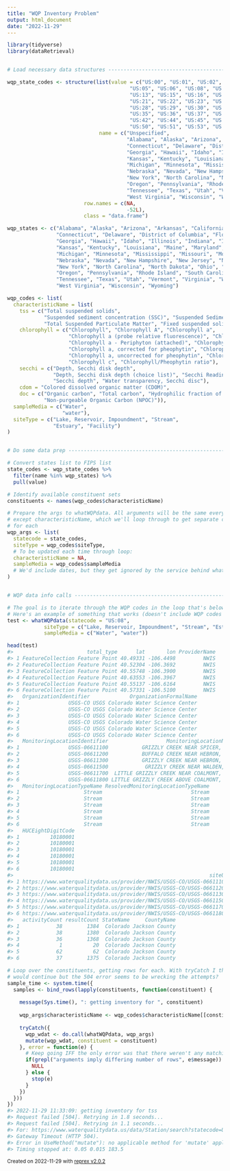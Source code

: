 ```yaml
---
title: "WQP Inventory Problem"
output: html_document
date: "2022-11-29"
---
```


``` r
library(tidyverse)
library(dataRetrieval)


# Load necessary data structures ------------------------------------------

wqp_state_codes <- structure(list(value = c("US:00", "US:01", "US:02", "US:04", 
                                        "US:05", "US:06", "US:08", "US:09", "US:10", "US:11", "US:12", 
                                        "US:13", "US:15", "US:16", "US:17", "US:18", "US:19", "US:20", 
                                        "US:21", "US:22", "US:23", "US:24", "US:25", "US:26", "US:27", 
                                        "US:28", "US:29", "US:30", "US:31", "US:32", "US:33", "US:34", 
                                        "US:35", "US:36", "US:37", "US:38", "US:39", "US:40", "US:41", 
                                        "US:42", "US:44", "US:45", "US:46", "US:47", "US:48", "US:49", 
                                        "US:50", "US:51", "US:53", "US:54", "US:55", "US:56"),
                              name = c("Unspecified", 
                                       "Alabama", "Alaska", "Arizona", "Arkansas", "California", "Colorado", 
                                       "Connecticut", "Delaware", "District of Columbia", "Florida", 
                                       "Georgia", "Hawaii", "Idaho", "Illinois", "Indiana", "Iowa", 
                                       "Kansas", "Kentucky", "Louisiana", "Maine", "Maryland", "Massachusetts", 
                                       "Michigan", "Minnesota", "Mississippi", "Missouri", "Montana", 
                                       "Nebraska", "Nevada", "New Hampshire", "New Jersey", "New Mexico", 
                                       "New York", "North Carolina", "North Dakota", "Ohio", "Oklahoma", 
                                       "Oregon", "Pennsylvania", "Rhode Island", "South Carolina", "South Dakota", 
                                       "Tennessee", "Texas", "Utah", "Vermont", "Virginia", "Washington", 
                                       "West Virginia", "Wisconsin", "Wyoming")),
                         row.names = c(NA, 
                                       -52L),
                         class = "data.frame")

wqp_states <- c("Alabama", "Alaska", "Arizona", "Arkansas", "California", "Colorado", 
                "Connecticut", "Delaware", "District of Columbia", "Florida", 
                "Georgia", "Hawaii", "Idaho", "Illinois", "Indiana", "Iowa", 
                "Kansas", "Kentucky", "Louisiana", "Maine", "Maryland", "Massachusetts", 
                "Michigan", "Minnesota", "Mississippi", "Missouri", "Montana", 
                "Nebraska", "Nevada", "New Hampshire", "New Jersey", "New Mexico", 
                "New York", "North Carolina", "North Dakota", "Ohio", "Oklahoma", 
                "Oregon", "Pennsylvania", "Rhode Island", "South Carolina", "South Dakota", 
                "Tennessee", "Texas", "Utah", "Vermont", "Virginia", "Washington", 
                "West Virginia", "Wisconsin", "Wyoming")

wqp_codes <- list(
  characteristicName = list(
    tss = c("Total suspended solids", 
            "Suspended sediment concentration (SSC)", "Suspended Sediment Concentration (SSC)", 
            "Total Suspended Particulate Matter", "Fixed suspended solids"),
    chlorophyll = c("Chlorophyll", "Chlorophyll A", "Chlorophyll a", 
                    "Chlorophyll a (probe relative fluorescence)", "Chlorophyll a (probe)", 
                    "Chlorophyll a - Periphyton (attached)", "Chlorophyll a - Phytoplankton (suspended)", 
                    "Chlorophyll a, corrected for pheophytin", "Chlorophyll a, free of pheophytin", 
                    "Chlorophyll a, uncorrected for pheophytin", "Chlorophyll b", 
                    "Chlorophyll c", "Chlorophyll/Pheophytin ratio"),
    secchi = c("Depth, Secchi disk depth", 
               "Depth, Secchi disk depth (choice list)", "Secchi Reading Condition (choice list)", 
               "Secchi depth", "Water transparency, Secchi disc"),
    cdom = "Colored dissolved organic matter (CDOM)", 
    doc = c("Organic carbon", "Total carbon", "Hydrophilic fraction of organic carbon", 
            "Non-purgeable Organic Carbon (NPOC)")),
  sampleMedia = c("Water", 
                  "water"),
  siteType = c("Lake, Reservoir, Impoundment", "Stream", 
               "Estuary", "Facility")
)


# Do some data prep -------------------------------------------------------

# Convert states list to FIPS list
state_codes <- wqp_state_codes %>%
  filter(name %in% wqp_states) %>%
  pull(value)

# Identify available constituent sets
constituents <- names(wqp_codes$characteristicName)

# Prepare the args to whatWQPdata. All arguments will be the same every time
# except characteristicName, which we'll loop through to get separate counts
# for each
wqp_args <- list(
  statecode = state_codes,
  siteType = wqp_codes$siteType,
  # To be updated each time through loop:
  characteristicName = NA,
  sampleMedia = wqp_codes$sampleMedia
  # We'd include dates, but they get ignored by the service behind whatWQPdata
)


# WQP data info calls -----------------------------------------------------

# The goal is to iterate through the WQP codes in the loop that's below `test`
# Here's an example of something that works (doesn't include WQP codes though):
test <- whatWQPdata(statecode = "US:08",
            siteType = c("Lake, Reservoir, Impoundment", "Stream", "Estuary", "Facility"),
            sampleMedia = c("Water", "water"))

head(test)
#>                        total_type      lat       lon ProviderName
#> 1 FeatureCollection Feature Point 40.49331 -106.4498         NWIS
#> 2 FeatureCollection Feature Point 40.52304 -106.3692         NWIS
#> 3 FeatureCollection Feature Point 40.55748 -106.3900         NWIS
#> 4 FeatureCollection Feature Point 40.63553 -106.3967         NWIS
#> 5 FeatureCollection Feature Point 40.55137 -106.6164         NWIS
#> 6 FeatureCollection Feature Point 40.57331 -106.5100         NWIS
#>   OrganizationIdentifier             OrganizationFormalName
#> 1                USGS-CO USGS Colorado Water Science Center
#> 2                USGS-CO USGS Colorado Water Science Center
#> 3                USGS-CO USGS Colorado Water Science Center
#> 4                USGS-CO USGS Colorado Water Science Center
#> 5                USGS-CO USGS Colorado Water Science Center
#> 6                USGS-CO USGS Colorado Water Science Center
#>   MonitoringLocationIdentifier                   MonitoringLocationName
#> 1                USGS-06611100           GRIZZLY CREEK NEAR SPICER, CO.
#> 2                USGS-06611200           BUFFALO CREEK NEAR HEBRON, CO.
#> 3                USGS-06611300           GRIZZLY CREEK NEAR HEBRON, CO.
#> 4                USGS-06611500            GRIZZLY CREEK NEAR WALDEN, CO
#> 5                USGS-06611700  LITTLE GRIZZLY CREEK NEAR COALMONT, CO.
#> 6                USGS-06611800 LITTLE GRIZZLY CREEK ABOVE COALMONT, CO.
#>   MonitoringLocationTypeName ResolvedMonitoringLocationTypeName
#> 1                     Stream                             Stream
#> 2                     Stream                             Stream
#> 3                     Stream                             Stream
#> 4                     Stream                             Stream
#> 5                     Stream                             Stream
#> 6                     Stream                             Stream
#>   HUCEightDigitCode
#> 1          10180001
#> 2          10180001
#> 3          10180001
#> 4          10180001
#> 5          10180001
#> 6          10180001
#>                                                                siteUrl
#> 1 https://www.waterqualitydata.us/provider/NWIS/USGS-CO/USGS-06611100/
#> 2 https://www.waterqualitydata.us/provider/NWIS/USGS-CO/USGS-06611200/
#> 3 https://www.waterqualitydata.us/provider/NWIS/USGS-CO/USGS-06611300/
#> 4 https://www.waterqualitydata.us/provider/NWIS/USGS-CO/USGS-06611500/
#> 5 https://www.waterqualitydata.us/provider/NWIS/USGS-CO/USGS-06611700/
#> 6 https://www.waterqualitydata.us/provider/NWIS/USGS-CO/USGS-06611800/
#>   activityCount resultCount StateName     CountyName
#> 1            38        1384  Colorado Jackson County
#> 2            38        1380  Colorado Jackson County
#> 3            36        1368  Colorado Jackson County
#> 4             1          20  Colorado Jackson County
#> 5            62          62  Colorado Jackson County
#> 6            37        1375  Colorado Jackson County

# Loop over the constituents, getting rows for each. With tryCatch I thought this
# would continue but the 504 error seems to be wrecking the attempts?
sample_time <- system.time({
  samples <- bind_rows(lapply(constituents, function(constituent) {
    
    message(Sys.time(), ": getting inventory for ", constituent)
    
    wqp_args$characteristicName <- wqp_codes$characteristicName[[constituent]]
    
    tryCatch({
      wqp_wdat <- do.call(whatWQPdata, wqp_args)
      mutate(wqp_wdat, constituent = constituent)
    }, error = function(e) {
      # Keep going IFF the only error was that there weren't any matching sites
      if(grepl("arguments imply differing number of rows", e$message)) {
        NULL
      } else {
        stop(e)
      }
    })
  }))
})
#> 2022-11-29 11:33:09: getting inventory for tss
#> Request failed [504]. Retrying in 1.8 seconds...
#> Request failed [504]. Retrying in 1.1 seconds...
#> For: https://www.waterqualitydata.us/data/Station/search?statecode=US%3A01%3BUS%3A02%3BUS%3A04%3BUS%3A05%3BUS%3A06%3BUS%3A08%3BUS%3A09%3BUS%3A10%3BUS%3A11%3BUS%3A12%3BUS%3A13%3BUS%3A15%3BUS%3A16%3BUS%3A17%3BUS%3A18%3BUS%3A19%3BUS%3A20%3BUS%3A21%3BUS%3A22%3BUS%3A23%3BUS%3A24%3BUS%3A25%3BUS%3A26%3BUS%3A27%3BUS%3A28%3BUS%3A29%3BUS%3A30%3BUS%3A31%3BUS%3A32%3BUS%3A33%3BUS%3A34%3BUS%3A35%3BUS%3A36%3BUS%3A37%3BUS%3A38%3BUS%3A39%3BUS%3A40%3BUS%3A41%3BUS%3A42%3BUS%3A44%3BUS%3A45%3BUS%3A46%3BUS%3A47%3BUS%3A48%3BUS%3A49%3BUS%3A50%3BUS%3A51%3BUS%3A53%3BUS%3A54%3BUS%3A55%3BUS%3A56&siteType=Lake%2C%20Reservoir%2C%20Impoundment%3BStream%3BEstuary%3BFacility&characteristicName=Total%20suspended%20solids%3BSuspended%20sediment%20concentration%20%28SSC%29%3BSuspended%20Sediment%20Concentration%20%28SSC%29%3BTotal%20Suspended%20Particulate%20Matter%3BFixed%20suspended%20solids&sampleMedia=Water%3Bwater&zip=yes&mimeType=geojson
#> Gateway Timeout (HTTP 504).
#> Error in UseMethod("mutate"): no applicable method for 'mutate' applied to an object of class "NULL"
#> Timing stopped at: 0.05 0.015 183.5
```

<sup>Created on 2022-11-29 with [reprex v2.0.2](https://reprex.tidyverse.org)</sup>